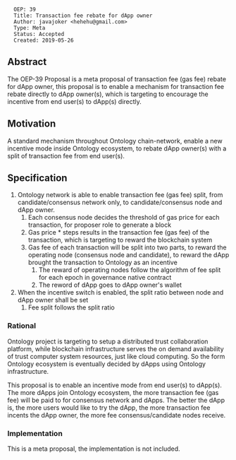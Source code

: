 <pre>
  OEP: 39
  Title: Transaction fee rebate for dApp owner
  Author: javajoker <hehehu@gmail.com>
  Type: Meta
  Status: Accepted
  Created: 2019-05-26
</pre>

==Abstract==

The OEP-39 Proposal is a meta proposal of transaction fee (gas fee) rebate for dApp owner, this proposal is to enable a mechanism for transaction fee rebate directly to dApp owner(s), which is targeting to encourage the incentive from end user(s) to dApp(s) directly.

==Motivation==

A standard mechanism throughout Ontology chain-network, enable a new incentive mode inside Ontology ecosystem, to rebate dApp owner(s) with a split of transaction fee from end user(s).

==Specification==

# Ontology network is able to enable transaction fee (gas fee) split, from candidate/consensus network only, to candidate/consensus node and dApp owner.
## Each consensus node decides the threshold of gas price for each transaction, for proposer role to generate a block
## Gas price * steps results in the transaction fee (gas fee) of the transaction, which is targeting to reward the blockchain system
## Gas fee of each transaction will be split into two parts, to reward the operating node (consensus node and candidate), to reward the dApp brought the transaction to Ontology as an incentive
### The reward of operating nodes follow the algorithm of fee split for each epoch in governance native contract
### The reword of dApp goes to dApp owner's wallet
# When the incentive switch is enabled, the split ratio between node and dApp owner shall be set
## Fee split follows the split ratio

===Rational===

Ontology project is targeting to setup a distributed trust collaboration platform, while blockchain infrastructure serves the on demand availability of trust computer system resources, just like cloud computing. So the form Ontology ecosystem is eventually decided by dApps using Ontology infrastructure. 

This proposal is to enable an incentive mode from end user(s) to dApp(s). The more dApps join Ontology ecosystem, the more transaction fee (gas fee) will be paid to for consensus network and dApps. The better the dApp is, the more users would like to try the dApp, the more transaction fee incents the dApp owner, the more fee consensus/candidate nodes receive.

===Implementation===

This is a meta proposal, the implementation is not included.